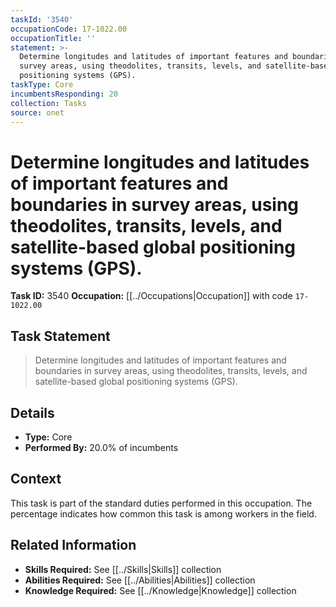 ```yaml
---
taskId: '3540'
occupationCode: 17-1022.00
occupationTitle: ''
statement: >-
  Determine longitudes and latitudes of important features and boundaries in
  survey areas, using theodolites, transits, levels, and satellite-based global
  positioning systems (GPS).
taskType: Core
incumbentsResponding: 20
collection: Tasks
source: onet
---
```

# Determine longitudes and latitudes of important features and boundaries in survey areas, using theodolites, transits, levels, and satellite-based global positioning systems (GPS).

**Task ID:** 3540
**Occupation:** [[../Occupations|Occupation]] with code `17-1022.00`

## Task Statement

> Determine longitudes and latitudes of important features and boundaries in survey areas, using theodolites, transits, levels, and satellite-based global positioning systems (GPS).

## Details

- **Type:** Core
- **Performed By:** 20.0% of incumbents

## Context

This task is part of the standard duties performed in this occupation. The percentage indicates how common this task is among workers in the field.

## Related Information

- **Skills Required:** See [[../Skills|Skills]] collection
- **Abilities Required:** See [[../Abilities|Abilities]] collection
- **Knowledge Required:** See [[../Knowledge|Knowledge]] collection
